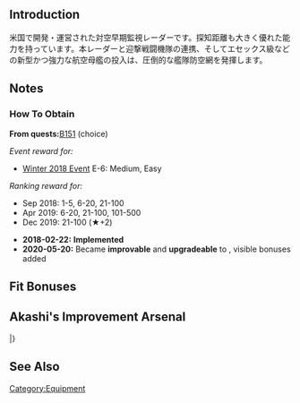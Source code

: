 {{EquipmentInfo|278}}

==Introduction==
米国で開発・運営された対空早期監視レーダーです。探知距離も大きく優れた能力を持っています。本レーダーと迎撃戦闘機隊の連携、そしてエセックス級などの新型かつ強力な航空母艦の投入は、圧倒的な艦隊防空網を発揮します。

==Notes==
<div class="mw-collapsible"><h3>How To Obtain</h3>
<div class="mw-collapsible-content">
'''From quests: '''[[Quests#B151|B151]] (choice)

''Event reward for:''
* [[Winter 2018 Event]] E-6: Medium, Easy

''Ranking reward for:''
* Sep 2018: 1-5, 6-20, 21-100
* Apr 2019: 6-20, 21-100, 101-500
* Dec 2019: 21-100 (★+2)

</div></div>


<div class="mw-collapsible><h3>Updates History</h3>
<div class="mw-collapsible-content>
* '''2018-02-22:''' '''Implemented'''
* '''2020-05-20:''' Became '''improvable''' and '''upgradeable''' to {{Equipment/Link|SK + SG Radar}}, visible bonuses added
</div></div>

==Fit Bonuses==
{{:SK Radar/Bonuses}}

== Akashi's Improvement Arsenal ==

{{AkashiWorkshop}}
{{AkashiWorkshopLine
| Name = {{PAGENAME}}
| ItemType = Radar
| Fuel = 10
| Ammo = 0
| Steel = 270
| Baux = 200
|Mats0-5 = 20/24
|Mats6-9 = 28/36
|Mats10 = 50/100
|Screws0-5 = 5/6
|Screws6-9 = 7/9
|Screws10 = 18/30
|EquipConsume0-5 = 1*
|EquipConsume6-9 = 1*
|EquipConsume10 = 1*
| Tue = S
| Wed = S
| Thu = S
| Fri = S
| 2ndShip = [[Gambier Bay|Gambier Bay Kai]]
| Notes =  Uses 1 [[Type 21 Air RADAR]] for improvement up to ★+6.<br>Uses 1 [[Type 13 AIR RADAR Kai]] for improvement past ★+6.<br>Uses 1 [[SG Radar (Initial Model)]] for upgrade to [[SK + SG Radar]]
}}
|}


==See Also==

{{Equipmentlist}}
[[Category:Equipment]]